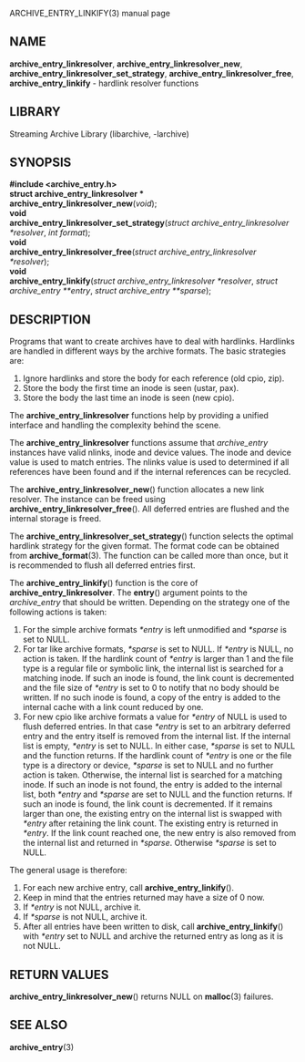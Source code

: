 ARCHIVE_ENTRY_LINKIFY(3) manual page 
== NAME == 
'''archive_entry_linkresolver''', 
'''archive_entry_linkresolver_new''', 
'''archive_entry_linkresolver_set_strategy''', 
'''archive_entry_linkresolver_free''', 
'''archive_entry_linkify''' 
- hardlink resolver functions 
== LIBRARY == 
Streaming Archive Library (libarchive, -larchive) 
== SYNOPSIS == 
'''<nowiki>#include <archive_entry.h></nowiki>''' 
<br> 
'''struct archive_entry_linkresolver *''' 
<br> 
'''archive_entry_linkresolver_new'''(''void''); 
<br> 
'''void''' 
<br> 
'''archive_entry_linkresolver_set_strategy'''(''struct archive_entry_linkresolver *resolver'', ''int format''); 
<br> 
'''void''' 
<br> 
'''archive_entry_linkresolver_free'''(''struct archive_entry_linkresolver *resolver''); 
<br> 
'''void''' 
<br> 
'''archive_entry_linkify'''(''struct archive_entry_linkresolver *resolver'', ''struct archive_entry **entry'', ''struct archive_entry **sparse''); 
== DESCRIPTION == 
Programs that want to create archives have to deal with hardlinks. 
Hardlinks are handled in different ways by the archive formats. 
The basic strategies are: 
<ol> 
<li> 
Ignore hardlinks and store the body for each reference (old cpio, zip). 
</li><li> 
Store the body the first time an inode is seen (ustar, pax). 
</li><li> 
Store the body the last time an inode is seen (new cpio). 
</li></ol> 

The 
'''archive_entry_linkresolver''' 
functions help by providing a unified interface and handling the complexity 
behind the scene. 

The 
'''archive_entry_linkresolver''' 
functions assume that 
''archive_entry'' 
instances have valid nlinks, inode and device values. 
The inode and device value is used to match entries. 
The nlinks value is used to determined if all references have been found and 
if the internal references can be recycled. 

The 
'''archive_entry_linkresolver_new'''() 
function allocates a new link resolver. 
The instance can be freed using 
'''archive_entry_linkresolver_free'''(). 
All deferred entries are flushed and the internal storage is freed. 

The 
'''archive_entry_linkresolver_set_strategy'''() 
function selects the optimal hardlink strategy for the given format. 
The format code can be obtained from 
'''archive_format'''(3). 
The function can be called more than once, but it is recommended to 
flush all deferred entries first. 

The 
'''archive_entry_linkify'''() 
function is the core of 
'''archive_entry_linkresolver'''. 
The 
'''entry'''() 
argument points to the 
''archive_entry'' 
that should be written. 
Depending on the strategy one of the following actions is taken: 
<ol> 
<li> 
For the simple archive formats 
''*entry'' 
is left unmodified and 
''*sparse'' 
is set to 
NULL. 
</li><li> 
For tar like archive formats, 
''*sparse'' 
is set to 
NULL. 
If 
''*entry'' 
is 
NULL, 
no action is taken. 
If the hardlink count of 
''*entry'' 
is larger than 1 and the file type is a regular file or symbolic link, 
the internal list is searched for a matching inode. 
If such an inode is found, the link count is decremented and the file size 
of 
''*entry'' 
is set to 0 to notify that no body should be written. 
If no such inode is found, a copy of the entry is added to the internal cache 
with a link count reduced by one. 
</li><li> 
For new cpio like archive formats a value for 
''*entry'' 
of 
NULL 
is used to flush deferred entries. 
In that case 
''*entry'' 
is set to an arbitrary deferred entry and the entry itself is removed from the 
internal list. 
If the internal list is empty, 
''*entry'' 
is set to 
NULL. 
In either case, 
''*sparse'' 
is set to 
NULL 
and the function returns. 
If the hardlink count of 
''*entry'' 
is one or the file type is a directory or device, 
''*sparse'' 
is set to 
NULL 
and no further action is taken. 
Otherwise, the internal list is searched for a matching inode. 
If such an inode is not found, the entry is added to the internal list, 
both 
''*entry'' 
and 
''*sparse'' 
are set to 
NULL 
and the function returns. 
If such an inode is found, the link count is decremented. 
If it remains larger than one, the existing entry on the internal list 
is swapped with 
''*entry'' 
after retaining the link count. 
The existing entry is returned in 
''*entry''. 
If the link count reached one, the new entry is also removed from the 
internal list and returned in 
''*sparse''. 
Otherwise 
''*sparse'' 
is set to 
NULL. 
</li></ol> 

The general usage is therefore: 
<ol> 
<li> 
For each new archive entry, call 
'''archive_entry_linkify'''(). 
</li><li> 
Keep in mind that the entries returned may have a size of 0 now. 
</li><li> 
If 
''*entry'' 
is not 
NULL, 
archive it. 
</li><li> 
If 
''*sparse'' 
is not 
NULL, 
archive it. 
</li><li> 
After all entries have been written to disk, call 
'''archive_entry_linkify'''() 
with 
''*entry'' 
set to 
NULL 
and archive the returned entry as long as it is not 
NULL. 
</li></ol> 
== RETURN VALUES == 
'''archive_entry_linkresolver_new'''() 
returns 
NULL 
on 
'''malloc'''(3) 
failures. 
== SEE ALSO == 
'''archive_entry'''(3) 

